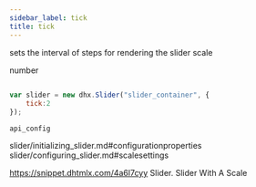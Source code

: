 ```yaml
---
sidebar_label: tick
title: tick
---
```



          


<Short>
 
sets the interval of steps for rendering the slider scale





</Short>



<Type>
 number


</Type>


~~~js
 
var slider = new dhx.Slider("slider_container", { 
    tick:2
});


~~~
	api_config

<Descr>
 



</Descr>


 slider/initializing_slider.md#configurationproperties
slider/configuring_slider.md#scalesettings

 https://snippet.dhtmlx.com/4a6l7cyy	Slider. Slider With A Scale